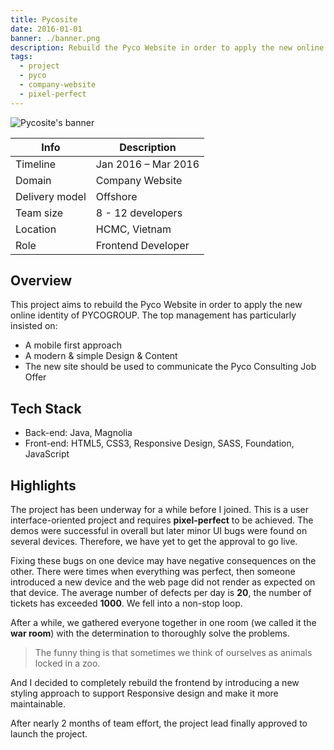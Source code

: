 ```yaml
---
title: Pycosite
date: 2016-01-01
banner: ./banner.png
description: Rebuild the Pyco Website in order to apply the new online identity of PYCOGROUP.
tags:
  - project
  - pyco
  - company-website
  - pixel-perfect
---
```


![Pycosite's banner](./banner.png)

| Info           | Description         |
| -------------- | ------------------- |
| Timeline       | Jan 2016 – Mar 2016 |
| Domain         | Company Website     |
| Delivery model | Offshore            |
| Team size      | 8 - 12 developers   |
| Location       | HCMC, Vietnam       |
| Role           | Frontend Developer  |

## Overview

This project aims to rebuild the Pyco Website in order to apply the new online identity of PYCOGROUP.
The top management has particularly insisted on:

- A mobile first approach
- A modern & simple Design & Content
- The new site should be used to communicate the Pyco Consulting Job Offer

## Tech Stack

- Back-end: Java, Magnolia
- Front-end: HTML5, CSS3, Responsive Design, SASS, Foundation, JavaScript

## Highlights

The project has been underway for a while before I joined. This is a user interface-oriented project and requires **pixel-perfect** to be achieved.
The demos were successful in overall but later minor UI bugs were found on several devices.
Therefore, we have yet to get the approval to go live.

Fixing these bugs on one device may have negative consequences on the other.
There were times when everything was perfect, then someone introduced a new device and the web page did not render as expected on that device. The average number of defects per day is **20**, the number of tickets has exceeded **1000**.
We fell into a non-stop loop.

After a while, we gathered everyone together in one room (we called it the **war room**) with the determination to thoroughly solve the problems.

> The funny thing is that sometimes we think of ourselves as animals locked in a zoo.

And I decided to completely rebuild the frontend by introducing a new styling approach to support Responsive design and make it more maintainable.

After nearly 2 months of team effort, the project lead finally approved to launch the project.
